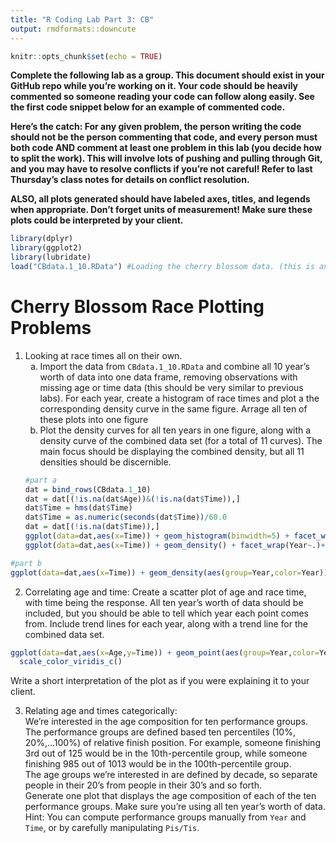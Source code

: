 ```yaml
---
title: "R Coding Lab Part 3: CB"
output: rmdformats::downcute
---
```

  
  ```r
knitr::opts_chunk$set(echo = TRUE)
```

**Complete the following lab as a group. This document should exist in your GitHub repo while you're working on it. Your code should be heavily commented so someone reading your code can follow along easily. See the first code snippet below for an example of commented code.**

**Here's the catch: For any given problem, the person writing the code should not be the person commenting that code, and every person must both code AND comment at least one problem in this lab (you decide how to split the work). This will involve lots of pushing and pulling through Git, and you may have to resolve conflicts if you're not careful! Refer to last Thursday's class notes for details on conflict resolution.**

**ALSO, all plots generated should have labeled axes, titles, and legends when appropriate. Don't forget units of measurement! Make sure these plots could be interpreted by your client.**


```r
library(dplyr)
library(ggplot2)
library(lubridate)
load("CBdata.1_10.RData") #Loading the cherry blossom data. (this is an example of a properly commented line of code)


```
# Cherry Blossom Race Plotting Problems

1) Looking at race times all on their own.
    a) Import the data from `CBdata.1_10.RData` and combine all 10 year's worth of data into one data frame, removing observations with missing age or time data (this should be very similar to previous labs). For each year, create a histogram of race times and plot a the corresponding density curve in the same figure. Arrage all ten of these plots into one figure 
    b) Plot the density curves for all ten years in one figure, along with a density curve of the combined data set (for a total of 11 curves). The main focus should be displaying the combined density, but all 11 densities should be discernible.
```r
#part a
dat = bind_rows(CBdata.1_10)
dat = dat[(!is.na(dat$Age))&(!is.na(dat$Time)),]
dat$Time = hms(dat$Time)
dat$Time = as.numeric(seconds(dat$Time))/60.0
dat = dat[(!is.na(dat$Time)),]
ggplot(data=dat,aes(x=Time)) + geom_histogram(binwidth=5) + facet_wrap(Year~.)+theme(axis.text.x = element_text())+xlab("Time (minutes)")+ylab("Counts")+ggtitle("Race times every year")
ggplot(data=dat,aes(x=Time)) + geom_density() + facet_wrap(Year~.)+theme(axis.text.x = element_text())+xlab("Time (minutes)")+ggtitle("Race times every year")
```

```r
#part b
ggplot(data=dat,aes(x=Time)) + geom_density(aes(group=Year,color=Year))+geom_density(color='Red',lwd=2)+theme(axis.text.x = element_text())+xlab("Time (minutes)")+ggtitle("Density of race times by year", subtitle="Red is over all years")
```
  
2) Correlating age and time: Create a scatter plot of age and race time, with time being the response. All ten year's worth of data should be included, but you should be able to tell which year each point comes from. Include trend lines for each year, along with a trend line for the combined data set.
```r
ggplot(data=dat,aes(x=Age,y=Time)) + geom_point(aes(group=Year,color=Year)) + geom_smooth(method=lm,aes(group=Year,color=Year)) + geom_smooth(method=lm,color='Red',lwd=2)+
  scale_color_viridis_c()
```

Write a short interpretation of the plot as if you were explaining it to your client.


  
  
3) Relating age and times categorically:  
We're interested in the age composition for ten performance groups. The performance groups are defined based ten percentiles (10%, 20%,...100%) of relative finish position. For example, someone finishing 3rd out of 125 would be in the 10th-percentile group, while someone finishing 985 out of 1013 would be in the 100th-percentile group.  
The age groups we're interested in are defined by decade, so separate people in their 20's from people in their 30's and so forth.  
Generate one plot that displays the age composition of each of the ten performance groups. Make sure you're using all ten year's worth of data.  
Hint: You can compute performance groups manually from `Year` and `Time`, or by carefully manipulating `Pis/Tis`.

```r

```

